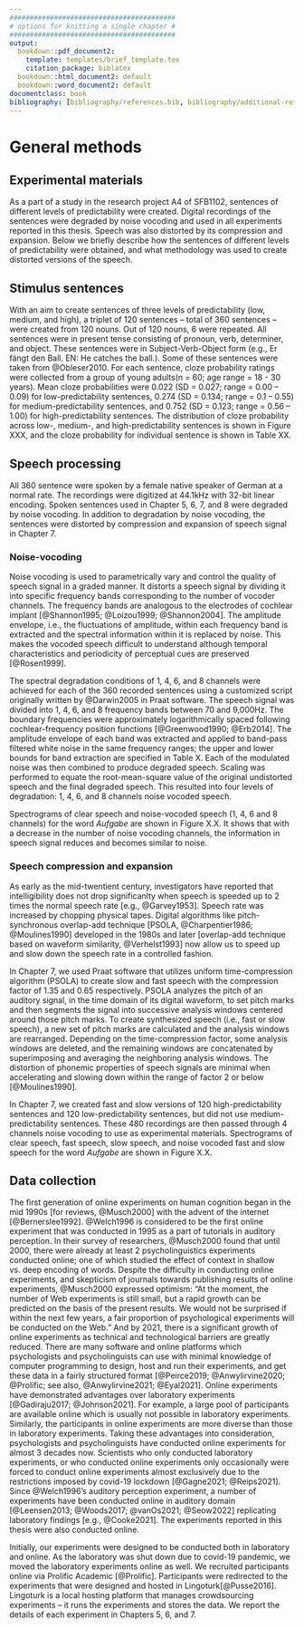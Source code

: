 ```yaml
---
#########################################
# options for knitting a single chapter #
#########################################
output:
  bookdown::pdf_document2:
    template: templates/brief_template.tex
    citation_package: biblatex
  bookdown::html_document2: default
  bookdown::word_document2: default
documentclass: book
bibliography: [bibliography/references.bib, bibliography/additional-references.bib]
---
```


# General methods

## Experimental materials

As a part of a study in the research project A4 of SFB1102, sentences of different levels of predictability were created.
Digital recordings of the sentences were degraded by noise vocoding and used in all experiments reported in this thesis.
Speech was also distorted by its compression and expansion.
<!-- In all the experiments in this thesis, we used spoken sentences which were degraded by noise vocoding. -->
<!-- We processed those spoken sentences to create different versions of distorted speech. -->
Below we briefly describe how the sentences of different levels of predictability were obtained,
and what methodology was used to create distorted versions of the speech.

## Stimulus sentences

With an aim to create sentences of three levels of predictability (low, medium, and high), a triplet of 120 sentences -- total of 360 sentences -- were created from 120 nouns.
Out of 120 nouns, 6 were repeated.
All sentences were in present tense consisting of pronoun, verb, determiner, and object.
These sentences were in Subject-Verb-Object form (e.g., Er fängt den Ball. EN: He catches the ball.).
Some of these sentences were taken from @Obleser2010.
For each sentence, cloze probability ratings were collected from a group of young adults(n = 60; age range = 18 - 30 years).
Mean cloze probabilities were 0.022 (SD = 0.027; range = 0.00 – 0.09) for low-predictability sentences,
0.274 (SD = 0.134; range = 0.1 – 0.55) for medium-predictability sentences,
and 0.752 (SD = 0.123; range = 0.56 – 1.00) for high-predictability sentences.
The distribution of cloze probability across low-, medium-, and high-predictability sentences is shown in Figure XXX,
and the cloze probability for individual sentence is shown in Table XX.

## Speech processing

All 360 sentence were spoken by a female native speaker of German at a normal rate.
The recordings were digitized at 44.1kHz with 32-bit linear encoding.
Spoken sentences used in Chapter 5, 6, 7, and 8 were degraded by noise vocoding.
In addition to degradation by noise vocoding, the sentences were distorted by compression and expansion of speech signal in Chapter 7.

### Noise-vocoding

<!-- If the cut-off frequencies of the bandwidth of the speech signal (i.e., the analysis band) and the bandwidth of the noise do not match then the resulting noise-vocoded speech becomes spectrally shifted [e.g., @Faulkner2012]. -->
Noise vocoding is used to parametrically vary and control the quality of speech signal in a graded manner.
<!-- It largely removes the spectral details of the speech signal but preserves the temporal and preiodicity cues [@Rosen1999]. -->
It distorts a speech signal by dividing it into specific frequency bands corresponding to the number of vocoder channels.
The frequency bands are analogous to the electrodes of cochlear implant [@Shannon1995; @Loizou1999; @Shannon2004].
The amplitude envelope, i.e., the fluctuations of amplitude, within each frequency band is extracted and the spectral information within it is replaced by noise.
This makes the vocoded speech difficult to understand although temporal characteristics and periodicity of perceptual cues are preserved [@Rosen1999].

The spectral degradation conditions of 1, 4, 6, and 8 channels were achieved for each of the 360 recorded sentences using a customized script originally written by @Darwin2005 in Praat software.
The speech signal was divided into 1, 4, 6, and 8 frequency bands between 70 and 9,000Hz.
The boundary frequencies were approximately logarithmically spaced following cochlear-frequency position functions [@Greenwood1990; @Erb2014].
The amplitude envelope of each band was extracted and applied to band-pass filtered white noise in the same frequency ranges;
the upper and lower bounds for band extraction are specified in Table X.
Each of the modulated noise was then combined to produce degraded speech.
Scaling was performed to equate the root-mean-square value of the original undistorted speech and the final degraded speech.
This resulted into four levels of degradation: 1, 4, 6, and 8 channels noise vocoded speech.
<!-- The 1-channel noise-vocoding provides a baseline condition as speech encoded with only one frequency band is least to non-intelligible. -->
<!--However, speech vocoded through four or more channels has been shown to be well intelligible – Ueda and Nakajima (2017) derived from the factor analysis of spectral fluctuations in eight languages, including German, that four channels are sufficient, and they also identified the optimal boundary frequencies for 4 channels vocoding.
These are similar, although not identical, to the cochlear-frequency position function-based boundary frequencies chosen in the current study.-->

Spectrograms of clear speech and noise-vocoded speech (1, 4, 6 and 8 channels) for the word *Aufgabe* are shown in Figure X.X. It shows that with a decrease in the number of noise vocoding channels, the information in speech signal reduces and becomes similar to noise.

### Speech compression and expansion

As early as the mid-twentient century, investigators have reported that intelligibility does not drop significanlty when speech is speeded up to 2 times the normal speech rate [e.g., @Garvey1953].
Speech rate was increased by chopping physical tapes.
Digital algorithms like pitch-synchronous overlap-add technique [PSOLA, @Charpentier1986; @Moulines1990] developed in the 1980s and later [overlap-add technique based on waveform similarity, @Verhelst1993] now allow us to speed up and slow down the speech rate in a controlled fashion.

In Chapter 7, we used Praat software that utilizes uniform time-compression algorithm (PSOLA) to create slow and fast speech with the compression factor of 1.35 and 0.65 respectively.
PSOLA analyzes the pitch of an auditory signal, in the time domain of its digital waveform, to set pitch marks and then segments the signal into successive analysis windows centered around those pitch marks.
To create synthesized speech (i.e., fast or slow speech), a new set of pitch marks are calculated and the analysis windows are rearranged.
Depending on the time-compression factor, some analysis windows are deleted, and the remaining windows are concatenated by superimposing and averaging the neighboring analysis windows.
<!-- Hence the resulting speech signal is compressed, i.e., it is perceived to be faster than the original speech [e.g., CITE ] -->
The distortion of phonemic properties of speech signals are minimal when accelerating and slowing down within the range of factor 2 or below [@Moulines1990].

In Chapter 7, we created fast and slow versions of 120 high-predictability sentences and 120 low-predictability sentences, but did not use medium-predictability sentences.
These 480 recordings are then passed through 4 channels noise vocoding to use as experimental materials.
Spectrograms of clear speech, fast speech, slow speech, and noise vocoded fast and slow speech for the word *Aufgabe* are shown in Figure X.X.
<!-- In Experiment 3, PSOLA algorithm in Praat software is used to increase the rate of speech by a factor of 0.65 before passing it through 4-channels noise-vocoding. -->

## Data collection

<!--- Write a few sentences about similarity and dissimilarity about online and lab data collection.
- Cite the papers that have done such comparisons.
- Cite specifically the auditory modalities ones.
- Then mention Lingoturk, and Prolific.
- Mention screening in Prolific.

- Data colxn in lab and online
- Online expt hosting platform
- Recruiting participants online -->
The first generation of online experiments on human cognition began in the mid 1990s [for reviews, @Musch2000] with the advent of the internet [@Bernerslee1992].
@Welch1996 is considered to be the first online experiment that was conducted in 1995 as a part of tutorials in auditory perception.
In their survey of researchers, @Musch2000 found that until 2000, there were already at least 2 psycholinguistics experiments conducted online;
one of which studied the effect of context in shallow vs. deep encoding of words.
Despite the difficulty in conducting online experiments, and skepticism of journals towards publishing results of online experiments,
@Musch2000 expressed optimism:
"At the moment, the number of Web experiments is still small, but a rapid growth can be predicted on the basis of the present results.
We would not be surprised if within the next few years, a fair proportion of psychological experiments will be conducted on the Web."
<!-- It will be interesting to see how the experiences of the early researchers shape this new direction in psychological research." -->
And by 2021, there is a significant growth of online experiments as technical and technological barriers are greatly reduced.
There are many software and online platforms which psychologists and psycholinguists can use with minimal knowledge of computer programming
to design, host and run their experiments, and get these data in a fairly structured format [@Peirce2019; @Anwylirvine2020; @Prolific; see also, @Anwylirvine2021; @Eyal2021].
Online experiments have demonstrated advantages over laboratory experiments [@Gadiraju2017; @Johnson2021].
For example, a large pool of participants are available online which is usually not possible in laboratory experiments.
Similarly, the participants in online experiments are more diverse than those in laboratory experiments.
Taking these advantages into consideration, psychologists and psycholinguists have conducted online experiments for almost 3 decades now.
Scientists who only conducted laboratory experiments, or who conducted online experiments only occasionally were forced to conduct online experiments almost exclusively due to the restrictions imposed by covid-19 lockdown [@Gagne2021; @Reips2021].
Since @Welch1996's auditory perception experiment, a number of experiments have been conducted online in auditory domain [@Leensen2013; @Woods2017; @vanOs2021; @Seow2022] replicating laboratory findings [e.g., @Cooke2021].
The experiments reported in this thesis were also conducted online.

Initially, our experiments were designed to be conducted both in laboratory and online.
As the laboratory was shut down due to covid-19 pandemic, we moved the laboratory experiments online as well.
We recruited participants online via Prolific Academic [@Prolific].
Participants were redirected to the experiments that were designed and hosted in Lingoturk[@Pusse2016].
Lingoturk is a local hosting platform that manages crowdsourcing experiments -- it runs the experiments and stores the data.
We report the details of each experiment in Chapters 5, 6, and 7.

